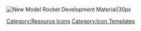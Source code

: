 [[File:Item Icon New Model Rocket Development Material.png|New Model Rocket Development Material|30px]]<noinclude>[[Category:Resource Icons]] [[Category:Icon Templates]]</noinclude>